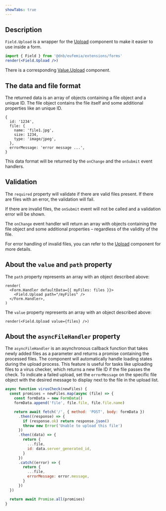 ```yaml
---
showTabs: true
---
```


## Description

`Field.Upload` is a wrapper for the [Upload](/uilib/components/upload/) component to make it easier to use inside a form.

```jsx
import { Field } from '@dnb/eufemia/extensions/forms'
render(<Field.Upload />)
```

There is a corresponding [Value.Upload](/uilib/extensions/forms/Value/Upload) component.

## The data and file format

The returned data is an array of objects containing a file object and a unique ID. The file object contains the file itself and some additional properties like an unique ID.

```tsx
{
  id: '1234',
  file: {
    name: 'file1.jpg',
    size: 1234,
    type: 'image/jpeg',
  },
  errorMessage: 'error message ...',
}
```

This data format will be returned by the `onChange` and the `onSubmit` event handlers.

## Validation

The `required` property will validate if there are valid files present. If there are files with an error, the validation will fail.

If there are invalid files, the `onSubmit` event will not be called and a validation error will be shown.

The `onChange` event handler will return an array with objects containing the file object and some additional properties – regardless of the validity of the file.

For error handling of invalid files, you can refer to the [Upload](/uilib/components/upload/) component for more details.

## About the `value` and `path` property

The `path` property represents an array with an object described above:

```tsx
render(
  <Form.Handler defaultData={{ myFiles: files }}>
    <Field.Upload path="/myFiles" />
  </Form.Handler>,
)
```

The `value` property represents an array with an object described above:

```tsx
render(<Field.Upload value={files} />)
```

## About the `asyncFileHandler` property

The `asyncFileHandler` is an asynchronous callback function that takes newly added files as a parameter and returns a promise containing the processed files. The component will automatically handle loading states during the upload process. This feature is useful for tasks like uploading files to a virus checker, which returns a new file ID if the file passes the check. To indicate a failed upload, set the `errorMessage` on the specific file object with the desired message to display next to the file in the upload list.

```js
async function virusCheck(newFiles) {
  const promises = newFiles.map(async (file) => {
    const formData = new FormData()
    formData.append('file', file.file, file.file.name)

    return await fetch('/', { method: 'POST', body: formData })
      .then((response) => {
        if (response.ok) return response.json()
        throw new Error('Unable to upload this file')
      })
      .then((data) => {
        return {
          ...file,
          id: data.server_generated_id,
        }
      })
      .catch((error) => {
        return {
          ...file,
          errorMessage: error.message,
        }
      })
  })

  return await Promise.all(promises)
}
```
